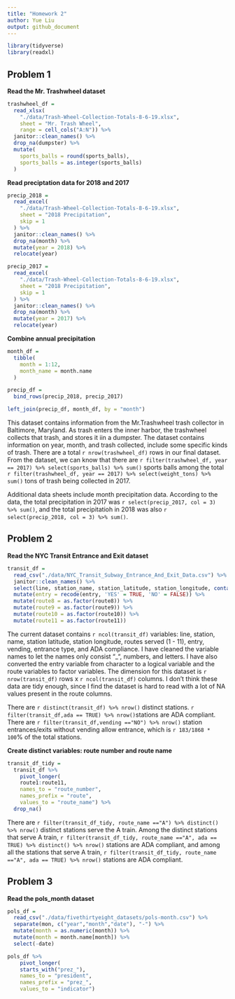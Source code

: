 ```yaml
---
title: "Homework 2"
author: Yue Liu
output: github_document
---
```


```r
library(tidyverse)
library(readxl)
```

## Problem 1

**Read the Mr. Trashwheel dataset**

```r
trashwheel_df = 
  read_xlsx(
    "./data/Trash-Wheel-Collection-Totals-8-6-19.xlsx",
    sheet = "Mr. Trash Wheel",
    range = cell_cols("A:N")) %>% 
  janitor::clean_names() %>% 
  drop_na(dumpster) %>% 
  mutate(
    sports_balls = round(sports_balls),
    sports_balls = as.integer(sports_balls)
  )      

```

**Read preciptation data for 2018 and 2017**

```r
precip_2018 = 
  read_excel(
    "./data/Trash-Wheel-Collection-Totals-8-6-19.xlsx",
    sheet = "2018 Precipitation",
    skip = 1
  ) %>%
  janitor::clean_names() %>%
  drop_na(month) %>% 
  mutate(year = 2018) %>% 
  relocate(year)

precip_2017 = 
  read_excel(
    "./data/Trash-Wheel-Collection-Totals-8-6-19.xlsx",
    sheet = "2018 Precipitation",
    skip = 1
  ) %>%
  janitor::clean_names() %>%
  drop_na(month) %>% 
  mutate(year = 2017) %>% 
  relocate(year)
```

**Combine annual precipitation**

```r
month_df = 
  tibble(
    month = 1:12,
    month_name = month.name
  )

precip_df =
  bind_rows(precip_2018, precip_2017)

left_join(precip_df, month_df, by = "month")
```

This dataset contains information from the Mr.Trashwheel trash collector in Baltimore, Maryland. As trash enters the inner harbor, the trashwheel collects that trash, and stores it iin a dumpster. The dataset contains information on year, month, and trash collected, include some specific kinds of trash. There are a total `r nrow(trashwheel_df)` rows in our final dataset. From the dataset, we can know that there are `r filter(trashwheel_df, year == 2017) %>% select(sports_balls) %>% sum()` sports balls among the total `r filter(trashwheel_df, year == 2017) %>% select(weight_tons) %>% sum()` tons of trash being collected in 2017.

Additional data sheets include month precipitation data. According to the data, the total precipitation in 2017 was `r select(precip_2017, col = 3) %>% sum()`, and the total precipitatioh in 2018 was also `r select(precip_2018, col = 3) %>% sum()`. 

## Problem 2

**Read the NYC Transit Entrance and Exit dataset**

```r
transit_df = 
  read_csv("./data/NYC_Transit_Subway_Entrance_And_Exit_Data.csv") %>% 
  janitor::clean_names() %>% 
  select(line, station_name, station_latitude, station_longitude, contains("route"), entry, vending, entrance_type, ada) %>% 
  mutate(entry = recode(entry, 'YES' = TRUE, 'NO' = FALSE)) %>% 
  mutate(route8 = as.factor(route8)) %>% 
  mutate(route9 = as.factor(route9)) %>% 
  mutate(route10 = as.factor(route10)) %>% 
  mutate(route11 = as.factor(route11))
```

The current dataset contains `r ncol(transit_df)` variables: line, station, name, station latitude, station longitude, routes served (1 - 11), entry, vending, entrance type, and ADA compliance. I have cleaned the variable names to let the names only consist "_", numbers, and letters. I have also converted the entry variable from character to a logical variable and the route variables to factor variables. The dimension for this dataset is `r nrow(transit_df)` rows x `r ncol(transit_df)` columns. I don't think these data are tidy enough, since I find the dataset is hard to read with a lot of NA values present in the route columns. 

There are `r distinct(transit_df) %>% nrow()` distinct stations.
`r filter(transit_df,ada == TRUE) %>% nrow()`stations are ADA compliant.
There are `r filter(transit_df,vending =="NO") %>% nrow()` station entrances/exits without vending allow entrance, which is `r 183/1868 * 100`% of the total stations. 

**Create distinct variables: route number and route name**

```r
transit_df_tidy = 
  transit_df %>% 
    pivot_longer(
    route1:route11,
    names_to = "route_number",
    names_prefix = "route",
    values_to = "route_name") %>% 
  drop_na()
```

There are `r filter(transit_df_tidy, route_name =="A") %>% distinct() %>% nrow()` distinct stations serve the A train.
Among the distinct stations that serve A train, `r filter(transit_df_tidy, route_name =="A", ada == TRUE) %>% distinct() %>% nrow()` stations are ADA compliant, and among all the stations that serve A train, `r filter(transit_df_tidy, route_name =="A", ada == TRUE) %>% nrow()` stations are ADA compliant.


## Problem 3

**Read the pols_month dataset**

```r
pols_df = 
  read_csv("./data/fivethirtyeight_datasets/pols-month.csv") %>% 
  separate(mon, c("year","month","date"), "-") %>% 
  mutate(month = as.numeric(month)) %>% 
  mutate(month = month.name[month]) %>% 
  select(-date) 

pols_df %>% 
    pivot_longer(
    starts_with("prez_"),
    names_to = "president",
    names_prefix = "prez_",
    values_to = "indicator")
    
```

